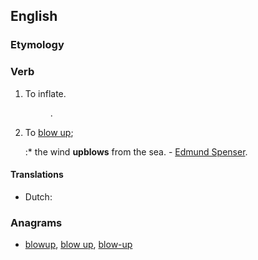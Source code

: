==English==

===Etymology===
{{prefix|up|blow|lang=en}}

===Verb===
{{en-verb|upblows|upblowing|upblew|upblown}}

# {{context|transitive|obsolete|lang=en}} To inflate.
#: {{rfquotek|Edmund Spenser}}.
# {{context|transitive|obsolete|lang=en}} To [[blow up]];
#:* the wind '''upblows''' from the sea. - [[w:Edmund Spenser|Edmund Spenser]].

====Translations====
{{trans-top|inflate}}
* Dutch: {{t+|nl|opblazen}}
{{trans-mid}}
{{trans-bottom}}

{{trans-see|blow up}}

===Anagrams===
* [[blowup#English|blowup]], [[blow up#English|blow up]], [[blow-up#English|blow-up]]